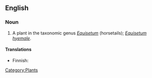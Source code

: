==English==

===Noun===
{{en-noun|sg=[[rough]] [[horsetail]]}}

# A plant in the taxonomic genus ''[[Equisetum]]'' (horsetails); ''[[Equisetum hyemale]]''.

====Translations====
{{top}}
*Finnish: {{t|fi|kangaskorte}}
{{trans-mid}}
{{trans-bottom}}

[[Category:Plants]]
